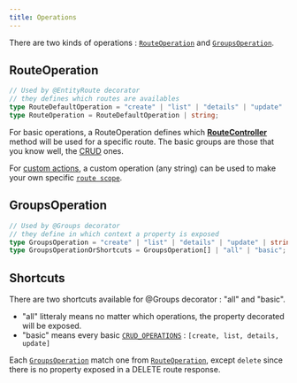 ```yaml
---
title: Operations
---
```



There are two kinds of operations : [`RouteOperation`](globals#routeoperation) and [`GroupsOperation`](globals#groupsoperation).

## RouteOperation

```typescript
// Used by @EntityRoute decorator
// they defines which routes are availables
type RouteDefaultOperation = "create" | "list" | "details" | "update" | "delete";
type RouteOperation = RouteDefaultOperation | string;
```

For basic operations, a RouteOperation defines which [**RouteController**](/api-reference/classes/routecontroller) method will be used for a specific route.
The basic groups are those that you know well, the [CRUD](/api-reference/globals#groupsoperation) ones.

For [custom actions](/docref), a custom operation (any string) can be used to make your own specific [`route scope`](/route-scope/).

## GroupsOperation

```typescript
// Used by @Groups decorator
// they define in which context a property is exposed
type GroupsOperation = "create" | "list" | "details" | "update" | string;
type GroupsOperationOrShortcuts = GroupsOperation[] | "all" | "basic";
```

## Shortcuts

There are two shortcuts available for @Groups decorator : "all" and "basic".

-   "all" litteraly means no matter which operations, the property decorated will be exposed.
-   "basic" means every basic [`CRUD_OPERATIONS`](globals#const-crud_operations) : `[create, list, details, update]`

<DocAlert status="info">

Each [`GroupsOperation`](globals#groupsoperation) match one from [`RouteOperation`](globals#routeoperation), except `delete` since there is no property exposed in a DELETE route response.

</DocAlert>
